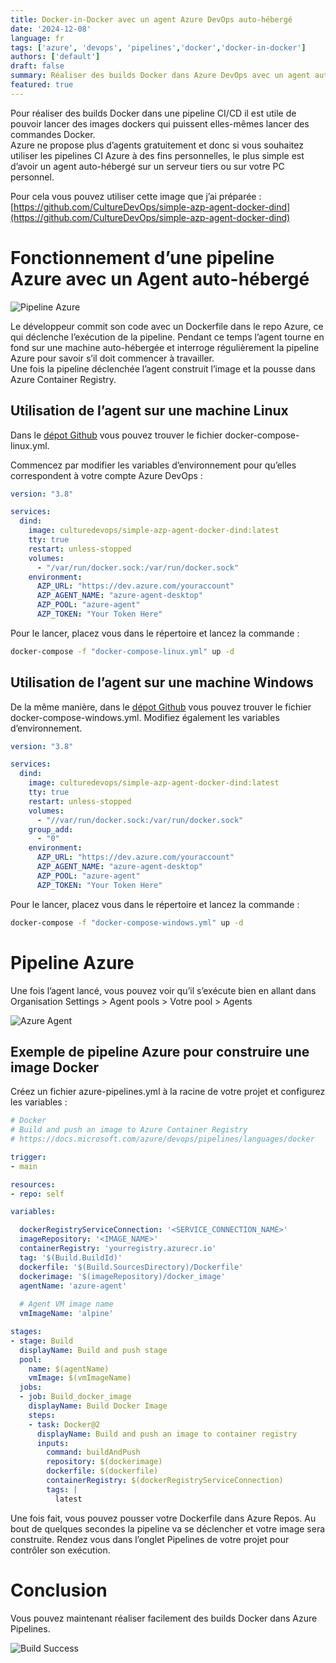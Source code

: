```yaml
---
title: Docker-in-Docker avec un agent Azure DevOps auto-hébergé
date: '2024-12-08'
language: fr
tags: ['azure', 'devops', 'pipelines','docker','docker-in-docker']
authors: ['default']
draft: false
summary: Réaliser des builds Docker dans Azure DevOps avec un agent auto-hébergé
featured: true
---
```


Pour réaliser des builds Docker dans une pipeline CI/CD il est utile de pouvoir lancer des images dockers qui puissent elles-mêmes lancer des commandes Docker.   
Azure ne propose plus d’agents gratuitement et donc si vous souhaitez utiliser les pipelines CI Azure à des fins personnelles, le plus simple est d’avoir un agent auto-hébergé sur un serveur tiers ou sur votre PC personnel.

Pour cela vous pouvez utiliser cette image que j’ai préparée : [https://github.com/CultureDevOps/simple-azp-agent-docker-dind](https://github.com/CultureDevOps/simple-azp-agent-docker-dind)

# Fonctionnement d’une pipeline Azure avec un Agent auto-hébergé

![Pipeline Azure](https://d3nrx9dqtowrp8.cloudfront.net/blog/simple-azp-agent-dind/AZP+Agent-fr.drawio.png)

Le développeur commit son code avec un Dockerfile dans le repo Azure, ce qui déclenche l’exécution de la pipeline.
Pendant ce temps l’agent tourne en fond sur une machine auto-hébergée et interroge régulièrement la pipeline Azure pour savoir s’il doit commencer à travailler.   
Une fois la pipeline déclenchée l’agent construit l’image et la pousse dans Azure Container Registry.   
 

## Utilisation de l’agent sur une machine Linux

Dans le [dépot Github](https://github.com/CultureDevOps/simple-azp-agent-docker-dind) vous pouvez trouver le fichier docker-compose-linux.yml. 

Commencez par modifier les variables d’environnement pour qu’elles correspondent à votre compte Azure DevOps :   

```yml:docker-compose-linux.yml
version: "3.8"

services:  
  dind:  
    image: culturedevops/simple-azp-agent-docker-dind:latest  
    tty: true  
    restart: unless-stopped  
    volumes:  
      - "/var/run/docker.sock:/var/run/docker.sock"  
    environment:  
      AZP_URL: "https://dev.azure.com/youraccount"  
      AZP_AGENT_NAME: "azure-agent-desktop"  
      AZP_POOL: "azure-agent"  
      AZP_TOKEN: "Your Token Here"  
```

Pour le lancer, placez vous dans le répertoire et lancez la commande :  
```sh
docker-compose -f "docker-compose-linux.yml" up -d
```

## Utilisation de l’agent sur une machine Windows

De la même manière, dans le [dépot Github](https://github.com/CultureDevOps/simple-azp-agent-docker-dind) vous pouvez trouver le fichier docker-compose-windows.yml. Modifiez également les variables d’environnement.  

```yml:docker-compose-windows.yml 
version: "3.8"

services:  
  dind:  
    image: culturedevops/simple-azp-agent-docker-dind:latest  
    tty: true  
    restart: unless-stopped  
    volumes:  
      - "//var/run/docker.sock:/var/run/docker.sock"  
    group_add:  
      - "0"  
    environment:  
      AZP_URL: "https://dev.azure.com/youraccount"  
      AZP_AGENT_NAME: "azure-agent-desktop"  
      AZP_POOL: "azure-agent"  
      AZP_TOKEN: "Your Token Here"  
```

Pour le lancer, placez vous dans le répertoire et lancez la commande :  
```sh
docker-compose -f "docker-compose-windows.yml" up -d
```

# Pipeline Azure

Une fois l’agent lancé, vous pouvez voir qu’il s’exécute bien en allant dans Organisation Settings > Agent pools > Votre pool > Agents

![Azure Agent](https://d3nrx9dqtowrp8.cloudfront.net/blog/simple-azp-agent-dind/azure-agent.png)

## Exemple de pipeline Azure pour construire une image Docker

Créez un fichier azure-pipelines.yml à la racine de votre projet et configurez les variables : 

```yml:azure-pipelines.yml 
# Docker  
# Build and push an image to Azure Container Registry  
# https://docs.microsoft.com/azure/devops/pipelines/languages/docker

trigger:  
- main

resources:  
- repo: self

variables:  

  dockerRegistryServiceConnection: '<SERVICE_CONNECTION_NAME>'  
  imageRepository: '<IMAGE_NAME>'  
  containerRegistry: 'yourregistry.azurecr.io'  
  tag: '$(Build.BuildId)'
  dockerfile: '$(Build.SourcesDirectory)/Dockerfile'
  dockerimage: '$(imageRepository)/docker_image'
  agentName: 'azure-agent'
  
  # Agent VM image name  
  vmImageName: 'alpine'

stages:  
- stage: Build  
  displayName: Build and push stage  
  pool:  
    name: $(agentName)
    vmImage: $(vmImageName)    
  jobs:  
  - job: Build_docker_image  
    displayName: Build Docker Image  
    steps:  
    - task: Docker@2  
      displayName: Build and push an image to container registry  
      inputs:  
        command: buildAndPush  
        repository: $(dockerimage)
        dockerfile: $(dockerfile)
        containerRegistry: $(dockerRegistryServiceConnection)  
        tags: |  
          latest
```
Une fois fait, vous pouvez pousser votre Dockerfile dans Azure Repos. Au bout de quelques secondes la pipeline va se déclencher et votre image sera construite. Rendez vous dans l’onglet Pipelines de votre projet pour contrôler son exécution.  

# Conclusion

Vous pouvez maintenant réaliser facilement des builds Docker dans Azure Pipelines.

![Build Success](https://d3nrx9dqtowrp8.cloudfront.net/blog/simple-azp-agent-dind/build_success.png)


